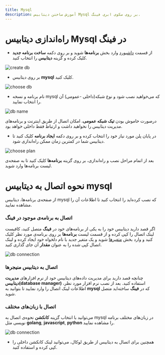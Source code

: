 ```yaml
---
title: Mysql
description: آموزش ساختن دیتابیس Mysql بر روی سکوی ابری فینگ.
---
```



<Platform>
  <PlatformHead title="دیتابیس Mysql" src="https://raw.githubusercontent.com/devicons/devicon/master/icons/mysql/mysql-original-wordmark.svg" />
</Platform>

# راه‌اندازی دیتابیس Mysql در فینگ

- از قسمت [داشبورد](https://cloud.fing.ir) وارد بخش **برنامه‌ها** شوید و بر روی دکمه **ساخت برنامه جدید** کلیک کرده و گزینه **دیتابیس** را انتخاب کنید.

![create db](/docs/images/db-create.jpg)

- بر روی دیتابیس **mysql** کلیک کنید.

![choose db](/docs/images/db-choose-mysql.jpg)

- نام برنامه و نسخه mysql که می‌خواهید نصب شود و نوع شبکه(داخلی -عمومی) آن را انتخاب نمایید.

![db name](/docs/images/db-mysql-create.jpg)

<Notice variant="info">
  درصورت خاموش بودن <b>تیک شبکه عمومی</b>، امکان اتصال از طریق اینترنت و
  برنامه‌‌های مدیریت دیتابیس را نخواهید داشت و ارتباط فقط داخلی خواهد بود.
</Notice>

- در پایان پلن مورد نیاز خود را انتخاب کرده و بر روی دکمه **ایجاد برنامه** کلیک کنید تا دیتابیس شما در کمترین زمان ممکن راه‌اندازی شود.

![choose plan](/docs/images/choose-plan.jpg)

بعد از اتمام مراحل نصب و راه‌اندازی، بر روی گزینه **برنامه‌ها** کلیک کنید تا به صفحه‌ی لیست برنامه‌‌ها وارد شوید.

# نحوه اتصال به دیتابیس mysql

از صفحه‌ی برنامه‌ها، دیتابیس ‌mysql که نصب کرده‌اید را انتخاب کنید تا اطلاعات آن را مشاهده نمایید.

### اتصال به برنامه‌ی موجود در فینگ

اگر قصد دارید دیتابیس خود را به یکی از برنامه‌‌های خود در **فینگ** متصل کنید، کافیست لینک اتصال را کپی کرده و از قسمت لیست **برنامه‌‌ها** بر روی برنامه‌ی مورد نظر کلیک کنید و وارد بخش [متغیرها](/apps/environment-variables) شوید و یک متغیر جدید با نام دلخواه خود ایجاد کرده و لینک اتصال کپی شده را به عنوان **مقدار** آن جای گذاری کنید.

![db connection](/docs/images/db-mysql-connection.jpg)

### اتصال به دیتابیس منیجرها

چنانچه قصد دارید برای مدیریت داده‌‌های دیتابیس خود از نرم افزارهای‌ **مدیریت دیتابیس(database manager)** استفاده کنید. بعد از نصب نرم افزار مورد نظر، اطلاعات لینک اتصال را وارد نمایید تا بتوانید به **mysql** که در **فینگ** ساخته‌اید متصل شوید.

### اتصال با زبان‌‌های مختلف

می‌توانید با انتخاب گزینه **کانکشن** نحوه‌ی اتصال به mysql در زبان‌‌های مختلف برنامه نویسی مثل **golang**, **javascript**, **python** را مشاهده نمایید.

![db connection](/docs/images/db-mysql-connect.jpg)

- همچنین برای اتصال به دیتابیس از طریق لوکال، می‌توانید لینک کانکشن داخلی را کپی کرده و استفاده کنید.
